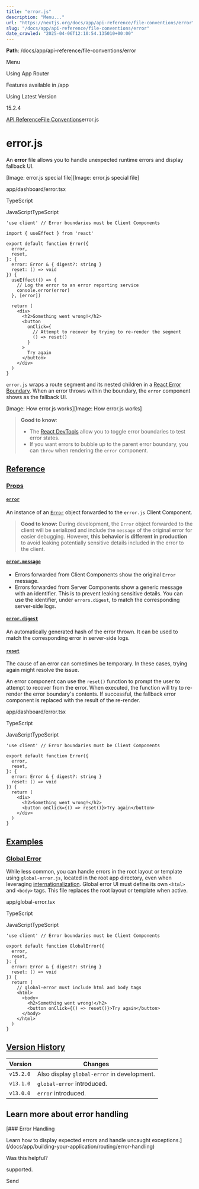 ---
title: "error.js"
description: "Menu..."
url: "https://nextjs.org/docs/app/api-reference/file-conventions/error"
slug: "/docs/app/api-reference/file-conventions/error"
date_crawled: "2025-04-06T12:10:54.135010+00:00"
---

**Path**: /docs/app/api-reference/file-conventions/error

Menu

Using App Router

Features available in /app

Using Latest Version

15.2.4

[API Reference](/docs/app/api-reference)[File Conventions](/docs/app/api-reference/file-conventions)error.js

# error.js

An **error** file allows you to handle unexpected runtime errors and display fallback UI.

[Image: error.js special file][Image: error.js special file]

app/dashboard/error.tsx

TypeScript

JavaScriptTypeScript

```
'use client' // Error boundaries must be Client Components
 
import { useEffect } from 'react'
 
export default function Error({
  error,
  reset,
}: {
  error: Error & { digest?: string }
  reset: () => void
}) {
  useEffect(() => {
    // Log the error to an error reporting service
    console.error(error)
  }, [error])
 
  return (
    <div>
      <h2>Something went wrong!</h2>
      <button
        onClick={
          // Attempt to recover by trying to re-render the segment
          () => reset()
        }
      >
        Try again
      </button>
    </div>
  )
}
```

`error.js` wraps a route segment and its nested children in a [React Error Boundary](https://react.dev/reference/react/Component#catching-rendering-errors-with-an-error-boundary). When an error throws within the boundary, the `error` component shows as the fallback UI.

[Image: How error.js works][Image: How error.js works]
> **Good to know**:
>
> * The [React DevTools](https://react.dev/learn/react-developer-tools) allow you to toggle error boundaries to test error states.
> * If you want errors to bubble up to the parent error boundary, you can `throw` when rendering the `error` component.

## [Reference](#reference)

### [Props](#props)

#### [`error`](#error)

An instance of an [`Error`](https://developer.mozilla.org/docs/Web/JavaScript/Reference/Global_Objects/Error) object forwarded to the `error.js` Client Component.

> **Good to know:** During development, the `Error` object forwarded to the client will be serialized and include the `message` of the original error for easier debugging. However, **this behavior is different in production** to avoid leaking potentially sensitive details included in the error to the client.

#### [`error.message`](#errormessage)

* Errors forwarded from Client Components show the original `Error` message.
* Errors forwarded from Server Components show a generic message with an identifier. This is to prevent leaking sensitive details. You can use the identifier, under `errors.digest`, to match the corresponding server-side logs.

#### [`error.digest`](#errordigest)

An automatically generated hash of the error thrown. It can be used to match the corresponding error in server-side logs.

#### [`reset`](#reset)

The cause of an error can sometimes be temporary. In these cases, trying again might resolve the issue.

An error component can use the `reset()` function to prompt the user to attempt to recover from the error. When executed, the function will try to re-render the error boundary's contents. If successful, the fallback error component is replaced with the result of the re-render.

app/dashboard/error.tsx

TypeScript

JavaScriptTypeScript

```
'use client' // Error boundaries must be Client Components
 
export default function Error({
  error,
  reset,
}: {
  error: Error & { digest?: string }
  reset: () => void
}) {
  return (
    <div>
      <h2>Something went wrong!</h2>
      <button onClick={() => reset()}>Try again</button>
    </div>
  )
}
```

## [Examples](#examples)

### [Global Error](#global-error)

While less common, you can handle errors in the root layout or template using `global-error.js`, located in the root app directory, even when leveraging [internationalization](/docs/app/building-your-application/routing/internationalization). Global error UI must define its own `<html>` and `<body>` tags. This file replaces the root layout or template when active.

app/global-error.tsx

TypeScript

JavaScriptTypeScript

```
'use client' // Error boundaries must be Client Components
 
export default function GlobalError({
  error,
  reset,
}: {
  error: Error & { digest?: string }
  reset: () => void
}) {
  return (
    // global-error must include html and body tags
    <html>
      <body>
        <h2>Something went wrong!</h2>
        <button onClick={() => reset()}>Try again</button>
      </body>
    </html>
  )
}
```

## [Version History](#version-history)

| Version | Changes |
| --- | --- |
| `v15.2.0` | Also display `global-error` in development. |
| `v13.1.0` | `global-error` introduced. |
| `v13.0.0` | `error` introduced. |

## Learn more about error handling

[### Error Handling

Learn how to display expected errors and handle uncaught exceptions.](/docs/app/building-your-application/routing/error-handling)

Was this helpful?

supported.

Send